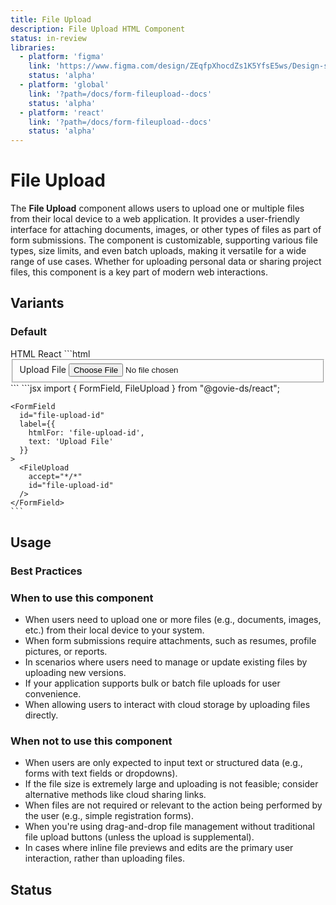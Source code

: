```yaml
---
title: File Upload
description: File Upload HTML Component
status: in-review
libraries:
  - platform: 'figma'
    link: 'https://www.figma.com/design/ZEqfpXhocdZs1K5YfsE5ws/Design-system?node-id=4008-3114&t=x9tccZ94Zz8w2Tvu-4'
    status: 'alpha'
  - platform: 'global'
    link: '?path=/docs/form-fileupload--docs'
    status: 'alpha'
  - platform: 'react'
    link: '?path=/docs/form-fileupload--docs'
    status: 'alpha'
---
```


# File Upload

The **File Upload** component allows users to upload one or multiple files from their local device to a web application. It provides a user-friendly interface for attaching documents, images, or other types of files as part of form submissions. The component is customizable, supporting various file types, size limits, and even batch uploads, making it versatile for a wide range of use cases. Whether for uploading personal data or sharing project files, this component is a key part of modern web interactions.

## Variants

### Default

<ComponentContainer>
  <FormField
    id="file-upload-id"
    label={{
      htmlFor: 'file-upload-id',
      text: 'Upload File'
    }}
  >
    <FileUpload
      accept="*/*"
      id="file-upload-id"
    />
  </FormField>
</ComponentContainer>

<Tabs id="tab3">
  <TabList>
    <TabItem value="tab31" checked>HTML</TabItem>
    <TabItem value="tab33">React</TabItem>
  </TabList>
  <TabPanel value="tab31">
    ```html
    <fieldset>
      <label class="gi-text-md gi-label gi-mb-2" for="file-upload-id">Upload File</label>
      <input class="gi-file-upload-input" type="file" id="file-upload-id" accept="*/*">
    </fieldset>
    ```
  </TabPanel>
  <TabPanel value="tab33">
    ```jsx
    import { FormField, FileUpload } from "@govie-ds/react";
    
    <FormField
      id="file-upload-id"
      label={{
        htmlFor: 'file-upload-id',
        text: 'Upload File'
      }}
    >
      <FileUpload
        accept="*/*"
        id="file-upload-id"
      />
    </FormField>
    ```
  </TabPanel>
</Tabs>

## Usage

### Best Practices

### When to use this component

- When users need to upload one or more files (e.g., documents, images, etc.) from their local device to your system.
- When form submissions require attachments, such as resumes, profile pictures, or reports.
- In scenarios where users need to manage or update existing files by uploading new versions.
- If your application supports bulk or batch file uploads for user convenience.
- When allowing users to interact with cloud storage by uploading files directly.

### When not to use this component

- When users are only expected to input text or structured data (e.g., forms with text fields or dropdowns).
- If the file size is extremely large and uploading is not feasible; consider alternative methods like cloud sharing links.
- When files are not required or relevant to the action being performed by the user (e.g., simple registration forms).
- When you're using drag-and-drop file management without traditional file upload buttons (unless the upload is supplemental).
- In cases where inline file previews and edits are the primary user interaction, rather than uploading files.

## Status

<ComponentStatusBlock componentId="file-upload" />


